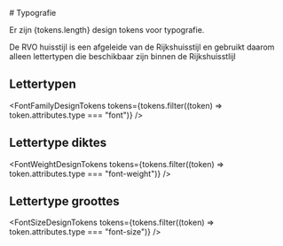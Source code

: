 

<Meta title="Algemeen/Design Tokens/Typografie" />

<Description># Typografie</Description>

<p>Er zijn {tokens.length} design tokens voor typografie.</p>
<p>
  De RVO huisstijl is een afgeleide van de Rijkshuisstijl en gebruikt daarom alleen lettertypen die beschikbaar zijn
  binnen de Rijkshuisstlijl
</p>

## Lettertypen

<FontFamilyDesignTokens tokens={tokens.filter((token) => token.attributes.type === "font")} />

## Lettertype diktes

<FontWeightDesignTokens tokens={tokens.filter((token) => token.attributes.type === "font-weight")} />

## Lettertype groottes

<FontSizeDesignTokens tokens={tokens.filter((token) => token.attributes.type === "font-size")} />

